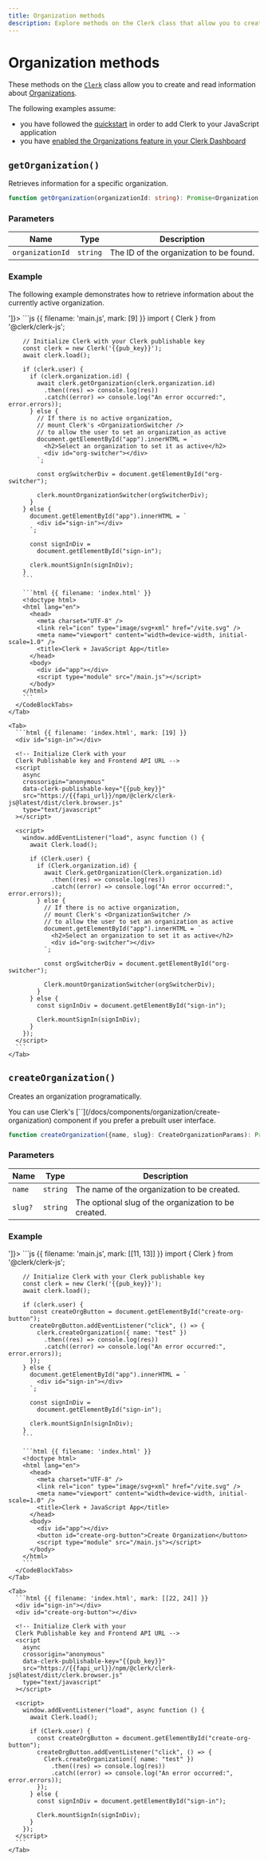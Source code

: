 ```yaml
---
title: Organization methods
description: Explore methods on the Clerk class that allow you to create and read information about Organizations.
---
```


# Organization methods

These methods on the [`Clerk`](/docs/references/javascript/clerk/clerk) class allow you to create and read information about [Organizations](/docs/references/javascript/organization/organization).

The following examples assume:

- you have followed the [quickstart](/docs/quickstarts/javascript) in order to add Clerk to your JavaScript application
- you have [enabled the Organizations feature in your Clerk Dashboard](/docs/organizations/overview#enable-organizations-in-your-application)

## `getOrganization()`

Retrieves information for a specific organization.

```typescript
function getOrganization(organizationId: string): Promise<Organization | undefined>;
```

### Parameters

| Name | Type | Description |
| - | - | - |
| `organizationId` | `string` | The ID of the organization to be found. |

### Example

The following example demonstrates how to retrieve information about the currently active organization.

<InjectKeys>
  <Tabs type="npm-script" items={['NPM module', '<script>']}>
    <Tab>
      <CodeBlockTabs options={["main.js", "index.html"]}>
        ```js {{ filename: 'main.js', mark: [9] }}
        import { Clerk } from '@clerk/clerk-js';

        // Initialize Clerk with your Clerk publishable key
        const clerk = new Clerk('{{pub_key}}');
        await clerk.load();

        if (clerk.user) {
          if (clerk.organization.id) {
            await clerk.getOrganization(clerk.organization.id)
              .then((res) => console.log(res))
              .catch((error) => console.log("An error occurred:", error.errors));
          } else {
            // If there is no active organization,
            // mount Clerk's <OrganizationSwitcher />
            // to allow the user to set an organization as active
            document.getElementById("app").innerHTML = `
              <h2>Select an organization to set it as active</h2>
              <div id="org-switcher"></div>
            `;

            const orgSwitcherDiv = document.getElementById("org-switcher");

            clerk.mountOrganizationSwitcher(orgSwitcherDiv);
          }
        } else {
          document.getElementById("app").innerHTML = `
            <div id="sign-in"></div>
          `;

          const signInDiv =
            document.getElementById("sign-in");

          clerk.mountSignIn(signInDiv);
        }
        ```

        ```html {{ filename: 'index.html' }}
        <!doctype html>
        <html lang="en">
          <head>
            <meta charset="UTF-8" />
            <link rel="icon" type="image/svg+xml" href="/vite.svg" />
            <meta name="viewport" content="width=device-width, initial-scale=1.0" />
            <title>Clerk + JavaScript App</title>
          </head>
          <body>
            <div id="app"></div>
            <script type="module" src="/main.js"></script>
          </body>
        </html>
        ```
      </CodeBlockTabs>
    </Tab>

    <Tab>
      ```html {{ filename: 'index.html', mark: [19] }}
      <div id="sign-in"></div>

      <!-- Initialize Clerk with your
      Clerk Publishable key and Frontend API URL -->
      <script
        async
        crossorigin="anonymous"
        data-clerk-publishable-key="{{pub_key}}"
        src="https://{{fapi_url}}/npm/@clerk/clerk-js@latest/dist/clerk.browser.js"
        type="text/javascript"
      ></script>

      <script>
        window.addEventListener("load", async function () {
          await Clerk.load();

          if (Clerk.user) {
            if (Clerk.organization.id) {
              await Clerk.getOrganization(Clerk.organization.id)
                .then((res) => console.log(res))
                .catch((error) => console.log("An error occurred:", error.errors));
            } else {
              // If there is no active organization,
              // mount Clerk's <OrganizationSwitcher />
              // to allow the user to set an organization as active
              document.getElementById("app").innerHTML = `
                <h2>Select an organization to set it as active</h2>
                <div id="org-switcher"></div>
              `;

              const orgSwitcherDiv = document.getElementById("org-switcher");

              Clerk.mountOrganizationSwitcher(orgSwitcherDiv);
            }
          } else {
            const signInDiv = document.getElementById("sign-in");

            Clerk.mountSignIn(signInDiv);
          }
        });
      </script>
      ```
    </Tab>
  </Tabs>
</InjectKeys>

## `createOrganization()`

Creates an organization programatically.

<Callout type="info">
  You can use Clerk's [`<CreateOrganization />`](/docs/components/organization/create-organization) component if you prefer a prebuilt user interface.
</Callout>

```typescript
function createOrganization({name, slug}: CreateOrganizationParams): Promise<Organization>;
```

### Parameters

| Name | Type | Description |
| - | - | - |
| `name` | `string` | The name of the organization to be created. |
| `slug?` | `string` | The optional slug of the organization to be created. |

### Example

<InjectKeys>
  <Tabs type="npm-script" items={['NPM module', '<script>']}>
    <Tab>
      <CodeBlockTabs options={["main.js", "index.html"]}>
        ```js {{ filename: 'main.js', mark: [[11, 13]] }}
        import { Clerk } from '@clerk/clerk-js';

        // Initialize Clerk with your Clerk publishable key
        const clerk = new Clerk('{{pub_key}}');
        await clerk.load();

        if (clerk.user) {
          const createOrgButton = document.getElementById("create-org-button");
          createOrgButton.addEventListener("click", () => {
            clerk.createOrganization({ name: "test" })
              .then((res) => console.log(res))
              .catch((error) => console.log("An error occurred:", error.errors));
          });
        } else {
          document.getElementById("app").innerHTML = `
            <div id="sign-in"></div>
          `;

          const signInDiv =
            document.getElementById("sign-in");

          clerk.mountSignIn(signInDiv);
        }
        ```

        ```html {{ filename: 'index.html' }}
        <!doctype html>
        <html lang="en">
          <head>
            <meta charset="UTF-8" />
            <link rel="icon" type="image/svg+xml" href="/vite.svg" />
            <meta name="viewport" content="width=device-width, initial-scale=1.0" />
            <title>Clerk + JavaScript App</title>
          </head>
          <body>
            <div id="app"></div>
            <button id="create-org-button">Create Organization</button>
            <script type="module" src="/main.js"></script>
          </body>
        </html>
        ```
      </CodeBlockTabs>
    </Tab>

    <Tab>
      ```html {{ filename: 'index.html', mark: [[22, 24]] }}
      <div id="sign-in"></div>
      <div id="create-org-button"></div>

      <!-- Initialize Clerk with your
      Clerk Publishable key and Frontend API URL -->
      <script
        async
        crossorigin="anonymous"
        data-clerk-publishable-key="{{pub_key}}"
        src="https://{{fapi_url}}/npm/@clerk/clerk-js@latest/dist/clerk.browser.js"
        type="text/javascript"
      ></script>

      <script>
        window.addEventListener("load", async function () {
          await Clerk.load();

          if (Clerk.user) {
            const createOrgButton = document.getElementById("create-org-button");
            createOrgButton.addEventListener("click", () => {
              Clerk.createOrganization({ name: "test" })
                .then((res) => console.log(res))
                .catch((error) => console.log("An error occurred:", error.errors));
            });
          } else {
            const signInDiv = document.getElementById("sign-in");

            Clerk.mountSignIn(signInDiv);
          }
        });
      </script>
      ```
    </Tab>
  </Tabs>
</InjectKeys>
